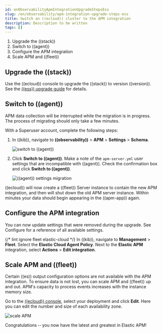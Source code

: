 ```yaml
---
id: enObservabilityApmIntegrationUpgradeStepsEss
slug: /en/observability/apm-integration-upgrade-steps-ess
title: Switch an ((ecloud)) cluster to the APM integration
description: Description to be written
tags: []
---
```


<div id="apm-integration-upgrade-steps-ess"></div>

1. <DocLink id="enObservabilityApmIntegrationUpgradeStepsEss" section="upgrade-the-((stack))">Upgrade the ((stack))</DocLink>
1. <DocLink id="enObservabilityApmIntegrationUpgradeStepsEss" section="switch-to-((agent))">Switch to ((agent))</DocLink>
1. <DocLink id="enObservabilityApmIntegrationUpgradeStepsEss" section="configure-the-apm-integration">Configure the APM integration</DocLink>
1. <DocLink id="enObservabilityApmIntegrationUpgradeStepsEss" section="scale-apm-and-((fleet))">Scale APM and ((fleet))</DocLink>

<div id="apm-integration-upgrade-ess-1"></div>

## Upgrade the ((stack))

Use the ((ecloud)) console to upgrade the ((stack)) to version ((version)).
See the [((ess)) upgrade guide](((cloud))/ec-upgrade-deployment.html) for details.

<div id="apm-integration-upgrade-ess-2"></div>

## Switch to ((agent))

APM data collection will be interrupted while the migration is in progress.
The process of migrating should only take a few minutes.

With a Superuser account, complete the following steps:

1. In ((kib)), navigate to **((observability))** > **APM** > **Settings** > **Schema**.

    ![switch to ((agent))](images/schema-agent.png)

1. Click **Switch to ((agent))**.
    Make a note of the `apm-server.yml` user settings that are incompatible with ((agent)).
    Check the confirmation box and click **Switch to ((agent))**.

    ![((agent)) settings migration](images/agent-settings-migration.png)

((ecloud)) will now create a ((fleet)) Server instance to contain the new APM integration,
and then will shut down the old APM server instance.
Within minutes your data should begin appearing in the ((apm-app)) again.

<div id="apm-integration-upgrade-ess-3"></div>

## Configure the APM integration

You can now update settings that were removed during the upgrade.
See <DocLink id="enObservabilityApmConfiguringHowtoApmServer">Configure</DocLink> for a reference of all available settings.

{/* lint ignore fleet elastic-cloud */}
In ((kib)), navigate to **Management** > **Fleet**.
Select the **Elastic Cloud Agent Policy**.
Next to the **Elastic APM** integration, select **Actions** > **Edit integration**.

<div id="apm-integration-upgrade-ess-4"></div>

## Scale APM and ((fleet))

Certain ((es)) output configuration options are not available with the APM integration.
To ensure data is not lost, you can scale APM and ((fleet)) up and out.
APM's capacity to process events increases with the instance memory size.

Go to the [((ecloud)) console](((ess-console))), select your deployment and click **Edit**.
Here you can edit the number and size of each availability zone.

![scale APM](images/scale-apm.png)

Congratulations -- you now have the latest and greatest in Elastic APM!
